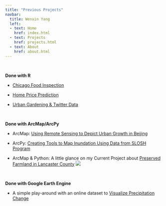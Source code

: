 ```yaml
---
title: "Previous Projects"
navbar:
  title: Wenxin Yang
  left:
  - text: Home
    href: index.html
  - text: Projects
    href: projects.html
  - text: About
    href: about.html
---
```


<br>

__Done with R__

* [Chicago Food Inspection](musa507final.html)

* [Home Price Prediction](musa507midterm.html)

* [Urban Gardening & Twitter Data](https://drive.google.com/file/d/1e8l0Jd63YBEMhyl_kCfKUU-txfJUl5X7/view?usp=sharing)


<br>


__Done with ArcMap/ArcPy__

* ArcMap: [Using Remote Sensing to Depict Urban Growth in Beijing](https://drive.google.com/file/d/11ozqnC0L43qK7s1oA31ukD345YNP5w_E/view?usp=sharing)

* ArcPy: [Creating Tools to Map Inundation Using Data from SLOSH Program](https://drive.google.com/file/d/1zkHGi_kh26CzyoJXo_MfHYskscgPxnm5/view?usp=sharing)

* ArcMap & Python: A little glance on my Current Project about [Preserved Farmland in Lancaster County](lancaster.html)
![](https://raw.githubusercontent.com/wxyang007/wxyang007.github.io/master/pics/farmlandchangeintime.gif)


<br>


__Done with Google Earth Engine__

* A simple play-around with an online dataset to [Visualize Precipitation Change](https://drive.google.com/file/d/1ds8HpX7YqJvhhdkAaZpFBrAT_2koqJWp/view?usp=sharing)


